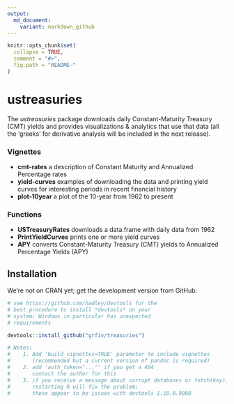 ```yaml
---
output:
  md_document:
    variant: markdown_github
---
```


<!-- README.md is generated from README.Rmd. Please edit that file -->

```r
knitr::opts_chunk$set(
  collapse = TRUE,
  comment = "#>",
  fig.path = "README-"
)
```
ustreasuries      
===============   

The *ustreasuries* package downloads daily Constant-Maturity Treasury (CMT) yields and provides visualizations & analytics that use that data (all the 'greeks' for derivative analysis will be included in the next release).

### Vignettes

* **cmt-rates** a description of Constant Maturity 
and Annualized Percentage rates
* **yield-curves** examples of downloading the data and printing yield curves
for interesting periods in recent financial history
* **plot-10year** a plot of the 10-year from 1962 to present

### Functions

* **USTreasuryRates** downloads a data.frame with daily data from 1962
* **PrintYieldCurves** prints one or more yield curves
* **APY** converts Constant-Maturity Treasury (CMT) yields to Annualized 
Percentage Yields (APY)

## Installation

We're not on CRAN yet; get the development version from GitHub:

```R
# see https://github.com/hadley/devtools for the
# best procedure to install *devtools* on your
# system; Windows in particular has unexpected
# requirements

devtools::install_github("grfiv/treasuries")

# Notes: 
#    1. Add 'build_vignettes=TRUE' parameter to include vignettes 
#       (recommended but a current version of pandoc is required)
#    2. add 'auth_token="..."' if you get a 404
#       contact the author for this
#    3. if you receive a message about corrupt databases or fetch(key), 
#       restarting R will fix the problem;
#       these appear to be issues with devtools 1.10.0.9000
```
